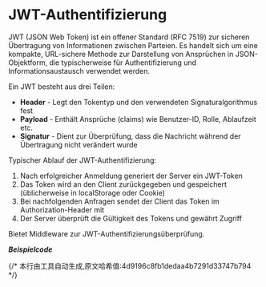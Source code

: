 # JWT-Authentifizierung

JWT (JSON Web Token) ist ein offener Standard (RFC 7519) zur sicheren Übertragung von Informationen zwischen Parteien. Es handelt sich um eine kompakte, URL-sichere Methode zur Darstellung von Ansprüchen in JSON-Objektform, die typischerweise für Authentifizierung und Informationsaustausch verwendet werden.

Ein JWT besteht aus drei Teilen:
- **Header** - Legt den Tokentyp und den verwendeten Signaturalgorithmus fest
- **Payload** - Enthält Ansprüche (claims) wie Benutzer-ID, Rolle, Ablaufzeit etc.
- **Signatur** - Dient zur Überprüfung, dass die Nachricht während der Übertragung nicht verändert wurde

Typischer Ablauf der JWT-Authentifizierung:
1. Nach erfolgreicher Anmeldung generiert der Server ein JWT-Token
2. Das Token wird an den Client zurückgegeben und gespeichert (üblicherweise in localStorage oder Cookie)
3. Bei nachfolgenden Anfragen sendet der Client das Token im Authorization-Header mit
4. Der Server überprüft die Gültigkeit des Tokens und gewährt Zugriff

Bietet Middleware zur JWT-Authentifizierungsüberprüfung.

_**Beispielcode**_


<Tabs>
  <Tab label="main.rs">
    <JwtAuthCode/>
  </Tab>
  <Tab label="Cargo.toml">
    <JwtAuthCargoCode/>
  </Tab>
</Tabs>
{/* 本行由工具自动生成,原文哈希值:4d9196c8fb1dedaa4b7291d33747b794 */}